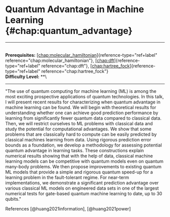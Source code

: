 # Quantum Advantage in Machine Learning \{#chap:quantum_advantage\}

------------------------------------------------------------------------

\
**Prerequisites:**
[\[chap:molecular_hamiltonian\]](#chap:molecular_hamiltonian)\{reference-type="ref+label"
reference="chap:molecular_hamiltonian"\},
[\[chap:dft\]](#chap:dft)\{reference-type="ref+label"
reference="chap:dft"\},
[\[chap:hartree_fock\]](#chap:hartree_fock)\{reference-type="ref+label"
reference="chap:hartree_fock"\}\
**Difficulty Level:** \*\*\

------------------------------------------------------------------------

\"The use of quantum computing for machine learning (ML) is among the
most exciting prospective applications of quantum technologies. In this
talk, I will present recent results for characterizing when quantum
advantage in machine learning can be found. We will begin with
theoretical results for understanding whether one can achieve good
prediction performance by learning from significantly fewer quantum data
compared to classical data. Then, we will restrict ourselves to ML
problems with classical data and study the potential for computational
advantages. We show that some problems that are classically hard to
compute can be easily predicted by classical machines learning from
data. Using rigorous prediction error bounds as a foundation, we develop
a methodology for assessing potential quantum advantage in learning
tasks. These constructions explain numerical results showing that with
the help of data, classical machine learning models can be competitive
with quantum models even on quantum many-body problems. We then propose
improvements to existing quantum ML models that provide a simple and
rigorous quantum speed-up for a learning problem in the fault-tolerant
regime. For near-term implementations, we demonstrate a significant
prediction advantage over various classical ML models on engineered data
sets in one of the largest numerical tests for gate-based quantum
machine learning to date, up to 30 qubits.\"

References [@huang2021information], [@huang2021power]
